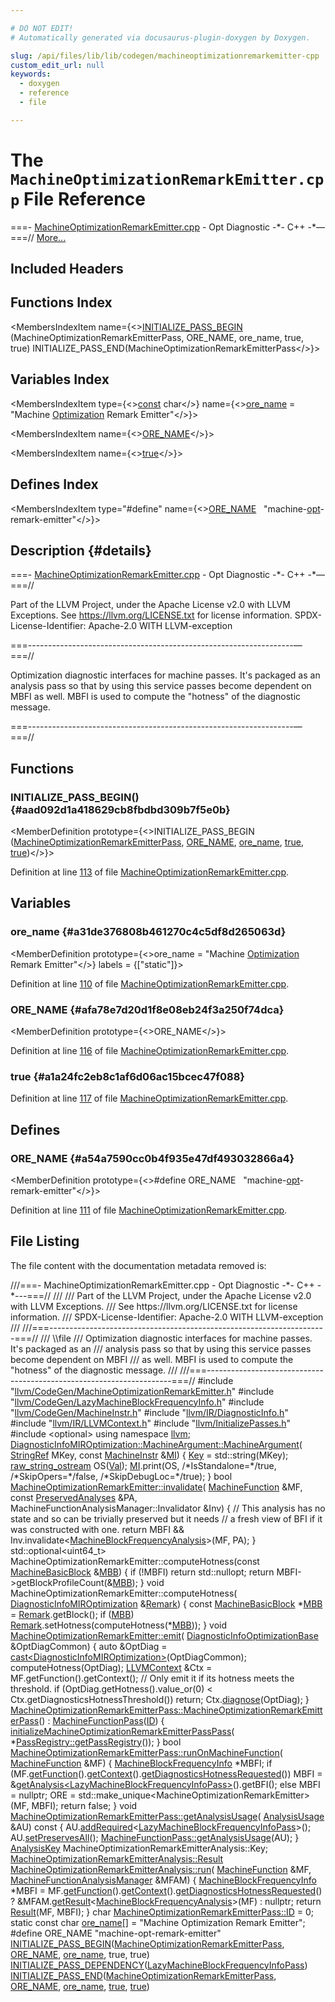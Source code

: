 ```yaml
---

# DO NOT EDIT!
# Automatically generated via docusaurus-plugin-doxygen by Doxygen.

slug: /api/files/lib/lib/codegen/machineoptimizationremarkemitter-cpp
custom_edit_url: null
keywords:
  - doxygen
  - reference
  - file

---
```





# The `MachineOptimizationRemarkEmitter.cpp` File Reference

<DoxygenPage pluginConfig={pluginConfig}>

===- <a href="/docs/api/files/lib/lib/codegen/machineoptimizationremarkemitter-cpp">MachineOptimizationRemarkEmitter.cpp</a> - Opt Diagnostic -&#42;- C++ -&#42;—===// <a href="#details">More...</a>

## Included Headers

<IncludesList>
<IncludesListItem
  filePath="llvm/CodeGen/MachineOptimizationRemarkEmitter.h"
  permalink="/docs/api/files/include/include/llvm/include/llvm/codegen/machineoptimizationremarkemitter-h"
  isLocal="true" />
<IncludesListItem
  filePath="llvm/CodeGen/LazyMachineBlockFrequencyInfo.h"
  permalink="/docs/api/files/include/include/llvm/include/llvm/codegen/lazymachineblockfrequencyinfo-h"
  isLocal="true" />
<IncludesListItem
  filePath="llvm/CodeGen/MachineInstr.h"
  permalink="/docs/api/files/include/include/llvm/include/llvm/codegen/machineinstr-h"
  isLocal="true" />
<IncludesListItem
  filePath="llvm/IR/DiagnosticInfo.h"
  permalink="/docs/api/files/include/include/llvm/include/llvm/ir/diagnosticinfo-h"
  isLocal="true" />
<IncludesListItem
  filePath="llvm/IR/LLVMContext.h"
  permalink="/docs/api/files/include/include/llvm/include/llvm/ir/llvmcontext-h"
  isLocal="true" />
<IncludesListItem
  filePath="llvm/InitializePasses.h"
  permalink="/docs/api/files/include/include/llvm/initializepasses-h"
  isLocal="true" />
<IncludesListItem
  filePath="optional"
  permalink=""
  isLocal="false" />
</IncludesList>

## Functions Index

<MembersIndex>

<MembersIndexItem
  name={<><a href="#aad092d1a418629cb8fbdbd309b7f5e0b">INITIALIZE&#95;PASS&#95;BEGIN</a> (MachineOptimizationRemarkEmitterPass, ORE&#95;NAME, ore&#95;name, true, true) INITIALIZE&#95;PASS&#95;END(MachineOptimizationRemarkEmitterPass</>}>
</MembersIndexItem>

</MembersIndex>

## Variables Index

<MembersIndex>

<MembersIndexItem
  type={<><a href="/docs/api/files/lib/lib/target/lib/target/aarch64/aarch64promoteconstant-cpp/#a90f8350fecae261c25be85d38b451bff">const</a> char</>}
  name={<><a href="#a31de376808b461270c4c5df8d265063d">ore&#95;name</a> = &quot;Machine <a href="/docs/api/files/lib/lib/target/lib/target/powerpc/ppcmipeephole-cpp/#a2fe1d201770f2584dbb2a26cd39bb556">Optimization</a> Remark Emitter&quot;</>}>
</MembersIndexItem>

<MembersIndexItem
  name={<><a href="#afa78e7d20d1f8e08eb24f3a250f74dca">ORE&#95;NAME</a></>}>
</MembersIndexItem>

<MembersIndexItem
  name={<><a href="#a1a24fc2eb8c1af6d06ac15bcec47f088">true</a></>}>
</MembersIndexItem>

</MembersIndex>

## Defines Index

<MembersIndex>

<MembersIndexItem
  type="#define"
  name={<><a href="#a54a7590cc0b4f935e47df493032866a4">ORE&#95;NAME</a>&nbsp;&nbsp;&nbsp;&quot;machine-<a href="/docs/api/files/lib/lib/target/lib/target/arm/armloadstoreoptimizer-cpp/#ab3bfc7321acfbc3619170d5bed907cb3">opt</a>-remark-emitter&quot;</>}>
</MembersIndexItem>

</MembersIndex>

## Description {#details}

===- <a href="/docs/api/files/lib/lib/codegen/machineoptimizationremarkemitter-cpp">MachineOptimizationRemarkEmitter.cpp</a> - Opt Diagnostic -&#42;- C++ -&#42;—===//

Part of the LLVM Project, under the Apache License v2.0 with LLVM Exceptions. See <a href="https://llvm.org/LICENSE.txt">https://llvm.org/LICENSE.txt</a> for license information. SPDX-License-Identifier: Apache-2.0 WITH LLVM-exception

===------------------------------------------------------------------—===//

Optimization diagnostic interfaces for machine passes. It&#39;s packaged as an analysis pass so that by using this service passes become dependent on MBFI as well. MBFI is used to compute the &quot;hotness&quot; of the diagnostic message.

===------------------------------------------------------------------—===//

<SectionDefinition>

## Functions

### INITIALIZE&#95;PASS&#95;BEGIN() {#aad092d1a418629cb8fbdbd309b7f5e0b}

<MemberDefinition
  prototype={<>INITIALIZE&#95;PASS&#95;BEGIN (<a href="/docs/api/classes/llvm/machineoptimizationremarkemitterpass">MachineOptimizationRemarkEmitterPass</a>, <a href="/docs/api/files/lib/lib/analysis/optimizationremarkemitter-cpp/#a54a7590cc0b4f935e47df493032866a4">ORE&#95;NAME</a>, <a href="/docs/api/files/lib/lib/analysis/optimizationremarkemitter-cpp/#a31de376808b461270c4c5df8d265063d">ore&#95;name</a>, <a href="/docs/api/files/lib/lib/analysis/basicaliasanalysis-cpp/#af6d5cafbdfc5313e65d990120021a3ec">true</a>, <a href="/docs/api/files/lib/lib/analysis/basicaliasanalysis-cpp/#af6d5cafbdfc5313e65d990120021a3ec">true</a>)</>}>

Definition at line <a href="#l00113">113</a> of file <a href="/docs/api/files/lib/lib/codegen/machineoptimizationremarkemitter-cpp">MachineOptimizationRemarkEmitter.cpp</a>.
</MemberDefinition>

</SectionDefinition>

<SectionDefinition>

## Variables

### ore&#95;name {#a31de376808b461270c4c5df8d265063d}

<MemberDefinition
  prototype={<>ore&#95;name = &quot;Machine <a href="/docs/api/files/lib/lib/target/lib/target/powerpc/ppcmipeephole-cpp/#a2fe1d201770f2584dbb2a26cd39bb556">Optimization</a> Remark Emitter&quot;</>}
  labels = {["static"]}>

Definition at line <a href="#l00110">110</a> of file <a href="/docs/api/files/lib/lib/codegen/machineoptimizationremarkemitter-cpp">MachineOptimizationRemarkEmitter.cpp</a>.
</MemberDefinition>

### ORE&#95;NAME {#afa78e7d20d1f8e08eb24f3a250f74dca}

<MemberDefinition
  prototype={<>ORE&#95;NAME</>}>

Definition at line <a href="#l00116">116</a> of file <a href="/docs/api/files/lib/lib/codegen/machineoptimizationremarkemitter-cpp">MachineOptimizationRemarkEmitter.cpp</a>.
</MemberDefinition>

### true {#a1a24fc2eb8c1af6d06ac15bcec47f088}

<MemberDefinition
  prototype="true">

Definition at line <a href="#l00117">117</a> of file <a href="/docs/api/files/lib/lib/codegen/machineoptimizationremarkemitter-cpp">MachineOptimizationRemarkEmitter.cpp</a>.
</MemberDefinition>

</SectionDefinition>

<SectionDefinition>

## Defines

### ORE&#95;NAME {#a54a7590cc0b4f935e47df493032866a4}

<MemberDefinition
  prototype={<>#define ORE&#95;NAME&nbsp;&nbsp;&nbsp;&quot;machine-<a href="/docs/api/files/lib/lib/target/lib/target/arm/armloadstoreoptimizer-cpp/#ab3bfc7321acfbc3619170d5bed907cb3">opt</a>-remark-emitter&quot;</>}>

Definition at line <a href="#l00111">111</a> of file <a href="/docs/api/files/lib/lib/codegen/machineoptimizationremarkemitter-cpp">MachineOptimizationRemarkEmitter.cpp</a>.
</MemberDefinition>

</SectionDefinition>

## File Listing

The file content with the documentation metadata removed is:

<ProgramListing>

<Link id="l00001" /><CodeLine lineNumber="1"><Highlight kind="comment">///===- MachineOptimizationRemarkEmitter.cpp - Opt Diagnostic -&#42;- C++ -&#42;---===//</Highlight><Highlight kind="comment"></Highlight></CodeLine>
<Link id="l00002" /><CodeLine lineNumber="2"><Highlight kind="comment">///</Highlight></CodeLine>
<Link id="l00003" /><CodeLine lineNumber="3"><Highlight kind="comment">/// Part of the LLVM Project, under the Apache License v2.0 with LLVM Exceptions.</Highlight></CodeLine>
<Link id="l00004" /><CodeLine lineNumber="4"><Highlight kind="comment">/// See https://llvm.org/LICENSE.txt for license information.</Highlight></CodeLine>
<Link id="l00005" /><CodeLine lineNumber="5"><Highlight kind="comment">/// SPDX-License-Identifier: Apache-2.0 WITH LLVM-exception</Highlight></CodeLine>
<Link id="l00006" /><CodeLine lineNumber="6"><Highlight kind="comment">///</Highlight></CodeLine>
<Link id="l00007" /><CodeLine lineNumber="7"><Highlight kind="comment">///===---------------------------------------------------------------------===//</Highlight></CodeLine>
<Link id="l00008" /><CodeLine lineNumber="8"><Highlight kind="comment">/// \\file</Highlight></CodeLine>
<Link id="l00009" /><CodeLine lineNumber="9"><Highlight kind="comment">/// Optimization diagnostic interfaces for machine passes.  It&#39;s packaged as an</Highlight></CodeLine>
<Link id="l00010" /><CodeLine lineNumber="10"><Highlight kind="comment">/// analysis pass so that by using this service passes become dependent on MBFI</Highlight></CodeLine>
<Link id="l00011" /><CodeLine lineNumber="11"><Highlight kind="comment">/// as well.  MBFI is used to compute the &quot;hotness&quot; of the diagnostic message.</Highlight></CodeLine>
<Link id="l00012" /><CodeLine lineNumber="12"><Highlight kind="comment">///</Highlight></CodeLine>
<Link id="l00013" /><CodeLine lineNumber="13"><Highlight kind="comment">///===---------------------------------------------------------------------===//</Highlight><Highlight kind="normal"></Highlight></CodeLine>
<Link id="l00014" /><CodeLine lineNumber="14"><Highlight kind="normal"></Highlight></CodeLine>
<Link id="l00015" /><CodeLine lineNumber="15"><Highlight kind="normal"></Highlight><Highlight kind="preprocessor">#include &quot;<a href="/docs/api/files/include/include/llvm/include/llvm/codegen/machineoptimizationremarkemitter-h">llvm/CodeGen/MachineOptimizationRemarkEmitter.h</a>&quot;</Highlight><Highlight kind="normal"></Highlight></CodeLine>
<Link id="l00016" /><CodeLine lineNumber="16"><Highlight kind="normal"></Highlight><Highlight kind="preprocessor">#include &quot;<a href="/docs/api/files/include/include/llvm/include/llvm/codegen/lazymachineblockfrequencyinfo-h">llvm/CodeGen/LazyMachineBlockFrequencyInfo.h</a>&quot;</Highlight><Highlight kind="normal"></Highlight></CodeLine>
<Link id="l00017" /><CodeLine lineNumber="17"><Highlight kind="normal"></Highlight><Highlight kind="preprocessor">#include &quot;<a href="/docs/api/files/include/include/llvm/include/llvm/codegen/machineinstr-h">llvm/CodeGen/MachineInstr.h</a>&quot;</Highlight><Highlight kind="normal"></Highlight></CodeLine>
<Link id="l00018" /><CodeLine lineNumber="18"><Highlight kind="normal"></Highlight><Highlight kind="preprocessor">#include &quot;<a href="/docs/api/files/include/include/llvm/include/llvm/ir/diagnosticinfo-h">llvm/IR/DiagnosticInfo.h</a>&quot;</Highlight><Highlight kind="normal"></Highlight></CodeLine>
<Link id="l00019" /><CodeLine lineNumber="19"><Highlight kind="normal"></Highlight><Highlight kind="preprocessor">#include &quot;<a href="/docs/api/files/include/include/llvm/include/llvm/ir/llvmcontext-h">llvm/IR/LLVMContext.h</a>&quot;</Highlight><Highlight kind="normal"></Highlight></CodeLine>
<Link id="l00020" /><CodeLine lineNumber="20"><Highlight kind="normal"></Highlight><Highlight kind="preprocessor">#include &quot;<a href="/docs/api/files/include/include/llvm/initializepasses-h">llvm/InitializePasses.h</a>&quot;</Highlight><Highlight kind="normal"></Highlight></CodeLine>
<Link id="l00021" /><CodeLine lineNumber="21"><Highlight kind="normal"></Highlight><Highlight kind="preprocessor">#include &lt;optional&gt;</Highlight><Highlight kind="normal"></Highlight></CodeLine>
<Link id="l00022" /><CodeLine lineNumber="22"><Highlight kind="normal"></Highlight></CodeLine>
<Link id="l00023" /><CodeLine lineNumber="23"><Highlight kind="normal"></Highlight><Highlight kind="keyword">using namespace </Highlight><Highlight kind="normal"><a href="/docs/api/namespaces/llvm">llvm</a>;</Highlight></CodeLine>
<Link id="l00024" /><CodeLine lineNumber="24"><Highlight kind="normal"></Highlight></CodeLine>
<Link id="l00025" /><CodeLine lineNumber="25" lineLink="/docs/api/structs/llvm/diagnosticinfomiroptimization/machineargument/#a3bd4d803c09fc2671b6b58c661b94fd6"><Highlight kind="normal"><a href="/docs/api/structs/llvm/diagnosticinfomiroptimization/machineargument/#a3bd4d803c09fc2671b6b58c661b94fd6">DiagnosticInfoMIROptimization::MachineArgument::MachineArgument</a>(</Highlight></CodeLine>
<Link id="l00026" /><CodeLine lineNumber="26"><Highlight kind="normal">    <a href="/docs/api/classes/llvm/stringref">StringRef</a> MKey, </Highlight><Highlight kind="keyword">const</Highlight><Highlight kind="normal"> <a href="/docs/api/classes/llvm/machineinstr">MachineInstr</a> &amp;<a href="/docs/api/files/lib/lib/codegen/lib/codegen/globalisel/irtranslator-cpp/#abe44dfdea65b4f7e11e0a608ab708b76">MI</a>) &#123;</Highlight></CodeLine>
<Link id="l00027" /><CodeLine lineNumber="27"><Highlight kind="normal">  <a href="/docs/api/structs/llvm/diagnosticinfooptimizationbase/argument/#a97e444c76098bb3cce46ad2d51000e00">Key</a> = std::string(MKey);</Highlight></CodeLine>
<Link id="l00028" /><CodeLine lineNumber="28"><Highlight kind="normal"></Highlight></CodeLine>
<Link id="l00029" /><CodeLine lineNumber="29"><Highlight kind="normal">  <a href="/docs/api/classes/llvm/raw-string-ostream">raw&#95;string&#95;ostream</a> OS(<a href="/docs/api/structs/llvm/diagnosticinfooptimizationbase/argument/#a71dcf73afcc3e377656e9503a261c42f">Val</a>);</Highlight></CodeLine>
<Link id="l00030" /><CodeLine lineNumber="30"><Highlight kind="normal">  <a href="/docs/api/files/lib/lib/codegen/lib/codegen/globalisel/irtranslator-cpp/#abe44dfdea65b4f7e11e0a608ab708b76">MI</a>.print(OS, </Highlight><Highlight kind="comment">/&#42;IsStandalone=&#42;/</Highlight><Highlight kind="keyword">true</Highlight><Highlight kind="normal">, </Highlight><Highlight kind="comment">/&#42;SkipOpers=&#42;/</Highlight><Highlight kind="keyword">false</Highlight><Highlight kind="normal">,</Highlight></CodeLine>
<Link id="l00031" /><CodeLine lineNumber="31"><Highlight kind="normal">           </Highlight><Highlight kind="comment">/&#42;SkipDebugLoc=&#42;/</Highlight><Highlight kind="keyword">true</Highlight><Highlight kind="normal">);</Highlight></CodeLine>
<Link id="l00032" /><CodeLine lineNumber="32"><Highlight kind="normal">&#125;</Highlight></CodeLine>
<Link id="l00033" /><CodeLine lineNumber="33"><Highlight kind="normal"></Highlight></CodeLine>
<Link id="l00034" /><CodeLine lineNumber="34" lineLink="/docs/api/classes/llvm/machineoptimizationremarkemitter/#ad0e3e5abe47d2f27021bed7885f66623"><Highlight kind="normal"></Highlight><Highlight kind="keywordtype">bool</Highlight><Highlight kind="normal"> <a href="/docs/api/classes/llvm/machineoptimizationremarkemitter/#ad0e3e5abe47d2f27021bed7885f66623">MachineOptimizationRemarkEmitter::invalidate</a>(</Highlight></CodeLine>
<Link id="l00035" /><CodeLine lineNumber="35"><Highlight kind="normal">    <a href="/docs/api/classes/llvm/machinefunction">MachineFunction</a> &amp;MF, </Highlight><Highlight kind="keyword">const</Highlight><Highlight kind="normal"> <a href="/docs/api/classes/llvm/preservedanalyses">PreservedAnalyses</a> &amp;PA,</Highlight></CodeLine>
<Link id="l00036" /><CodeLine lineNumber="36"><Highlight kind="normal">    MachineFunctionAnalysisManager::Invalidator &amp;Inv) &#123;</Highlight></CodeLine>
<Link id="l00037" /><CodeLine lineNumber="37"><Highlight kind="normal">  </Highlight><Highlight kind="comment">// This analysis has no state and so can be trivially preserved but it needs</Highlight><Highlight kind="normal"></Highlight></CodeLine>
<Link id="l00038" /><CodeLine lineNumber="38"><Highlight kind="normal">  </Highlight><Highlight kind="comment">// a fresh view of BFI if it was constructed with one.</Highlight><Highlight kind="normal"></Highlight></CodeLine>
<Link id="l00039" /><CodeLine lineNumber="39"><Highlight kind="normal">  </Highlight><Highlight kind="keywordflow">return</Highlight><Highlight kind="normal"> MBFI &amp;&amp; Inv.invalidate&lt;<a href="/docs/api/classes/llvm/machineblockfrequencyanalysis">MachineBlockFrequencyAnalysis</a>&gt;(MF, PA);</Highlight></CodeLine>
<Link id="l00040" /><CodeLine lineNumber="40"><Highlight kind="normal">&#125;</Highlight></CodeLine>
<Link id="l00041" /><CodeLine lineNumber="41"><Highlight kind="normal"></Highlight></CodeLine>
<Link id="l00042" /><CodeLine lineNumber="42"><Highlight kind="normal">std::optional&lt;uint64&#95;t&gt;</Highlight></CodeLine>
<Link id="l00043" /><CodeLine lineNumber="43"><Highlight kind="normal">MachineOptimizationRemarkEmitter::computeHotness(</Highlight><Highlight kind="keyword">const</Highlight><Highlight kind="normal"> <a href="/docs/api/classes/llvm/machinebasicblock">MachineBasicBlock</a> &amp;<a href="/docs/api/files/lib/lib/target/lib/target/arm/armslshardening-cpp/#a5958512eae2979bd2eb383977996a600">MBB</a>) &#123;</Highlight></CodeLine>
<Link id="l00044" /><CodeLine lineNumber="44"><Highlight kind="normal">  </Highlight><Highlight kind="keywordflow">if</Highlight><Highlight kind="normal"> (!MBFI)</Highlight></CodeLine>
<Link id="l00045" /><CodeLine lineNumber="45"><Highlight kind="normal">    </Highlight><Highlight kind="keywordflow">return</Highlight><Highlight kind="normal"> std::nullopt;</Highlight></CodeLine>
<Link id="l00046" /><CodeLine lineNumber="46"><Highlight kind="normal"></Highlight></CodeLine>
<Link id="l00047" /><CodeLine lineNumber="47"><Highlight kind="normal">  </Highlight><Highlight kind="keywordflow">return</Highlight><Highlight kind="normal"> MBFI-&gt;getBlockProfileCount(&amp;<a href="/docs/api/files/lib/lib/target/lib/target/arm/armslshardening-cpp/#a5958512eae2979bd2eb383977996a600">MBB</a>);</Highlight></CodeLine>
<Link id="l00048" /><CodeLine lineNumber="48"><Highlight kind="normal">&#125;</Highlight></CodeLine>
<Link id="l00049" /><CodeLine lineNumber="49"><Highlight kind="normal"></Highlight></CodeLine>
<Link id="l00050" /><CodeLine lineNumber="50"><Highlight kind="normal"></Highlight><Highlight kind="keywordtype">void</Highlight><Highlight kind="normal"> MachineOptimizationRemarkEmitter::computeHotness(</Highlight></CodeLine>
<Link id="l00051" /><CodeLine lineNumber="51"><Highlight kind="normal">    <a href="/docs/api/classes/llvm/diagnosticinfomiroptimization">DiagnosticInfoMIROptimization</a> &amp;<a href="/docs/api/namespaces/llvm/#ac226f3d2b9ca090171a8e0a8cb92c343a91921ada405fd6ba65dff028df047cb6">Remark</a>) &#123;</Highlight></CodeLine>
<Link id="l00052" /><CodeLine lineNumber="52"><Highlight kind="normal">  </Highlight><Highlight kind="keyword">const</Highlight><Highlight kind="normal"> <a href="/docs/api/classes/llvm/machinebasicblock">MachineBasicBlock</a> &#42;<a href="/docs/api/files/lib/lib/target/lib/target/arm/armslshardening-cpp/#a5958512eae2979bd2eb383977996a600">MBB</a> = <a href="/docs/api/namespaces/llvm/#ac226f3d2b9ca090171a8e0a8cb92c343a91921ada405fd6ba65dff028df047cb6">Remark</a>.getBlock();</Highlight></CodeLine>
<Link id="l00053" /><CodeLine lineNumber="53"><Highlight kind="normal">  </Highlight><Highlight kind="keywordflow">if</Highlight><Highlight kind="normal"> (<a href="/docs/api/files/lib/lib/target/lib/target/arm/armslshardening-cpp/#a5958512eae2979bd2eb383977996a600">MBB</a>)</Highlight></CodeLine>
<Link id="l00054" /><CodeLine lineNumber="54"><Highlight kind="normal">    <a href="/docs/api/namespaces/llvm/#ac226f3d2b9ca090171a8e0a8cb92c343a91921ada405fd6ba65dff028df047cb6">Remark</a>.setHotness(computeHotness(&#42;<a href="/docs/api/files/lib/lib/target/lib/target/arm/armslshardening-cpp/#a5958512eae2979bd2eb383977996a600">MBB</a>));</Highlight></CodeLine>
<Link id="l00055" /><CodeLine lineNumber="55"><Highlight kind="normal">&#125;</Highlight></CodeLine>
<Link id="l00056" /><CodeLine lineNumber="56"><Highlight kind="normal"></Highlight></CodeLine>
<Link id="l00057" /><CodeLine lineNumber="57" lineLink="/docs/api/classes/llvm/machineoptimizationremarkemitter/#a22cabb597d4f9e140fa9184491f7a33f"><Highlight kind="normal"></Highlight><Highlight kind="keywordtype">void</Highlight><Highlight kind="normal"> <a href="/docs/api/classes/llvm/machineoptimizationremarkemitter/#a22cabb597d4f9e140fa9184491f7a33f">MachineOptimizationRemarkEmitter::emit</a>(</Highlight></CodeLine>
<Link id="l00058" /><CodeLine lineNumber="58"><Highlight kind="normal">    <a href="/docs/api/classes/llvm/diagnosticinfooptimizationbase">DiagnosticInfoOptimizationBase</a> &amp;OptDiagCommon) &#123;</Highlight></CodeLine>
<Link id="l00059" /><CodeLine lineNumber="59"><Highlight kind="normal">  </Highlight><Highlight kind="keyword">auto</Highlight><Highlight kind="normal"> &amp;OptDiag = <a href="/docs/api/namespaces/llvm/#ac4fc845f5ed92de63cd4474f128f5fc5">cast&lt;DiagnosticInfoMIROptimization&gt;</a>(OptDiagCommon);</Highlight></CodeLine>
<Link id="l00060" /><CodeLine lineNumber="60"><Highlight kind="normal">  computeHotness(OptDiag);</Highlight></CodeLine>
<Link id="l00061" /><CodeLine lineNumber="61"><Highlight kind="normal"></Highlight></CodeLine>
<Link id="l00062" /><CodeLine lineNumber="62"><Highlight kind="normal">  <a href="/docs/api/classes/llvm/llvmcontext">LLVMContext</a> &amp;Ctx = MF.getFunction().getContext();</Highlight></CodeLine>
<Link id="l00063" /><CodeLine lineNumber="63"><Highlight kind="normal"></Highlight></CodeLine>
<Link id="l00064" /><CodeLine lineNumber="64"><Highlight kind="normal">  </Highlight><Highlight kind="comment">// Only emit it if its hotness meets the threshold.</Highlight><Highlight kind="normal"></Highlight></CodeLine>
<Link id="l00065" /><CodeLine lineNumber="65"><Highlight kind="normal">  </Highlight><Highlight kind="keywordflow">if</Highlight><Highlight kind="normal"> (OptDiag.getHotness().value&#95;or(0) &lt; Ctx.getDiagnosticsHotnessThreshold())</Highlight></CodeLine>
<Link id="l00066" /><CodeLine lineNumber="66"><Highlight kind="normal">    </Highlight><Highlight kind="keywordflow">return</Highlight><Highlight kind="normal">;</Highlight></CodeLine>
<Link id="l00067" /><CodeLine lineNumber="67"><Highlight kind="normal"></Highlight></CodeLine>
<Link id="l00068" /><CodeLine lineNumber="68"><Highlight kind="normal">  Ctx.<a href="/docs/api/classes/llvm/llvmcontext/#aad03ef5cfbe6e7cad076d9e45ba06592">diagnose</a>(OptDiag);</Highlight></CodeLine>
<Link id="l00069" /><CodeLine lineNumber="69"><Highlight kind="normal">&#125;</Highlight></CodeLine>
<Link id="l00070" /><CodeLine lineNumber="70"><Highlight kind="normal"></Highlight></CodeLine>
<Link id="l00071" /><CodeLine lineNumber="71" lineLink="/docs/api/classes/llvm/machineoptimizationremarkemitterpass/#afc21e44136ae33a1f3d3cc32d286f5b9"><Highlight kind="normal"><a href="/docs/api/classes/llvm/machineoptimizationremarkemitterpass/#afc21e44136ae33a1f3d3cc32d286f5b9">MachineOptimizationRemarkEmitterPass::MachineOptimizationRemarkEmitterPass</a>()</Highlight></CodeLine>
<Link id="l00072" /><CodeLine lineNumber="72"><Highlight kind="normal">    : <a href="/docs/api/classes/llvm/machinefunctionpass/#a29c81d2386f4a727c6d33413807530c8">MachineFunctionPass</a>(<a href="/docs/api/classes/llvm/machineoptimizationremarkemitterpass/#a71dfd38079d7acc2226a8bddeed88270">ID</a>) &#123;</Highlight></CodeLine>
<Link id="l00073" /><CodeLine lineNumber="73"><Highlight kind="normal">  <a href="/docs/api/namespaces/llvm/#ad861a7542811b328c7b37314089dfa19">initializeMachineOptimizationRemarkEmitterPassPass</a>(</Highlight></CodeLine>
<Link id="l00074" /><CodeLine lineNumber="74"><Highlight kind="normal">      &#42;<a href="/docs/api/classes/llvm/passregistry/#a05a729900b76c89e808c6c3094921b2f">PassRegistry::getPassRegistry</a>());</Highlight></CodeLine>
<Link id="l00075" /><CodeLine lineNumber="75"><Highlight kind="normal">&#125;</Highlight></CodeLine>
<Link id="l00076" /><CodeLine lineNumber="76"><Highlight kind="normal"></Highlight></CodeLine>
<Link id="l00077" /><CodeLine lineNumber="77" lineLink="/docs/api/classes/llvm/machineoptimizationremarkemitterpass/#abaf47a746ff0c09836ffb448d4287287"><Highlight kind="normal"></Highlight><Highlight kind="keywordtype">bool</Highlight><Highlight kind="normal"> <a href="/docs/api/classes/llvm/machineoptimizationremarkemitterpass/#abaf47a746ff0c09836ffb448d4287287">MachineOptimizationRemarkEmitterPass::runOnMachineFunction</a>(</Highlight></CodeLine>
<Link id="l00078" /><CodeLine lineNumber="78"><Highlight kind="normal">    <a href="/docs/api/classes/llvm/machinefunction">MachineFunction</a> &amp;MF) &#123;</Highlight></CodeLine>
<Link id="l00079" /><CodeLine lineNumber="79"><Highlight kind="normal">  <a href="/docs/api/classes/llvm/machineblockfrequencyinfo">MachineBlockFrequencyInfo</a> &#42;MBFI;</Highlight></CodeLine>
<Link id="l00080" /><CodeLine lineNumber="80"><Highlight kind="normal"></Highlight></CodeLine>
<Link id="l00081" /><CodeLine lineNumber="81"><Highlight kind="normal">  </Highlight><Highlight kind="keywordflow">if</Highlight><Highlight kind="normal"> (MF.<a href="/docs/api/classes/llvm/machinefunction/#a977ddce262de45c645be23d951066351">getFunction</a>().<a href="/docs/api/classes/llvm/function/#a9fffac2512fe651f0d5e37e27f5bd51c">getContext</a>().<a href="/docs/api/classes/llvm/llvmcontext/#a519d4ef4f38535aa7f415e7ef707b0a7">getDiagnosticsHotnessRequested</a>())</Highlight></CodeLine>
<Link id="l00082" /><CodeLine lineNumber="82"><Highlight kind="normal">    MBFI = &amp;<a href="/docs/api/classes/llvm/pass/#a4863e5e463fb79955269fbf7fbf52b80">getAnalysis&lt;LazyMachineBlockFrequencyInfoPass&gt;</a>().getBFI();</Highlight></CodeLine>
<Link id="l00083" /><CodeLine lineNumber="83"><Highlight kind="normal">  </Highlight><Highlight kind="keywordflow">else</Highlight><Highlight kind="normal"></Highlight></CodeLine>
<Link id="l00084" /><CodeLine lineNumber="84"><Highlight kind="normal">    MBFI = </Highlight><Highlight kind="keyword">nullptr</Highlight><Highlight kind="normal">;</Highlight></CodeLine>
<Link id="l00085" /><CodeLine lineNumber="85"><Highlight kind="normal"></Highlight></CodeLine>
<Link id="l00086" /><CodeLine lineNumber="86"><Highlight kind="normal">  ORE = std::make&#95;unique&lt;MachineOptimizationRemarkEmitter&gt;(MF, MBFI);</Highlight></CodeLine>
<Link id="l00087" /><CodeLine lineNumber="87"><Highlight kind="normal">  </Highlight><Highlight kind="keywordflow">return</Highlight><Highlight kind="normal"> </Highlight><Highlight kind="keyword">false</Highlight><Highlight kind="normal">;</Highlight></CodeLine>
<Link id="l00088" /><CodeLine lineNumber="88"><Highlight kind="normal">&#125;</Highlight></CodeLine>
<Link id="l00089" /><CodeLine lineNumber="89"><Highlight kind="normal"></Highlight></CodeLine>
<Link id="l00090" /><CodeLine lineNumber="90" lineLink="/docs/api/classes/llvm/machineoptimizationremarkemitterpass/#ac0cb9698e491946d2cf46481400a8be9"><Highlight kind="normal"></Highlight><Highlight kind="keywordtype">void</Highlight><Highlight kind="normal"> <a href="/docs/api/classes/llvm/machineoptimizationremarkemitterpass/#ac0cb9698e491946d2cf46481400a8be9">MachineOptimizationRemarkEmitterPass::getAnalysisUsage</a>(</Highlight></CodeLine>
<Link id="l00091" /><CodeLine lineNumber="91"><Highlight kind="normal">    <a href="/docs/api/classes/llvm/analysisusage">AnalysisUsage</a> &amp;AU)</Highlight><Highlight kind="keyword"> const </Highlight><Highlight kind="normal">&#123;</Highlight></CodeLine>
<Link id="l00092" /><CodeLine lineNumber="92"><Highlight kind="normal">  AU.<a href="/docs/api/classes/llvm/analysisusage/#ae0adcccca08fb686c9ce00f9397b660c">addRequired</a>&lt;<a href="/docs/api/classes/llvm/lazymachineblockfrequencyinfopass">LazyMachineBlockFrequencyInfoPass</a>&gt;();</Highlight></CodeLine>
<Link id="l00093" /><CodeLine lineNumber="93"><Highlight kind="normal">  AU.<a href="/docs/api/classes/llvm/analysisusage/#af22b06a6a4f9df80454071685a0d6a02">setPreservesAll</a>();</Highlight></CodeLine>
<Link id="l00094" /><CodeLine lineNumber="94"><Highlight kind="normal">  <a href="/docs/api/classes/llvm/machinefunctionpass/#a864fd57b4304ef933b3281d0ef85a88e">MachineFunctionPass::getAnalysisUsage</a>(AU);</Highlight></CodeLine>
<Link id="l00095" /><CodeLine lineNumber="95"><Highlight kind="normal">&#125;</Highlight></CodeLine>
<Link id="l00096" /><CodeLine lineNumber="96"><Highlight kind="normal"></Highlight></CodeLine>
<Link id="l00097" /><CodeLine lineNumber="97"><Highlight kind="normal"><a href="/docs/api/structs/llvm/analysiskey">AnalysisKey</a> MachineOptimizationRemarkEmitterAnalysis::Key;</Highlight></CodeLine>
<Link id="l00098" /><CodeLine lineNumber="98"><Highlight kind="normal"></Highlight></CodeLine>
<Link id="l00099" /><CodeLine lineNumber="99"><Highlight kind="normal"><a href="/docs/api/classes/llvm/machineoptimizationremarkemitteranalysis/#ad508064701f3976a3484a52ec0fef109">MachineOptimizationRemarkEmitterAnalysis::Result</a></Highlight></CodeLine>
<Link id="l00100" /><CodeLine lineNumber="100" lineLink="/docs/api/classes/llvm/machineoptimizationremarkemitteranalysis/#a362fbd1b0bdfc30a7b45a625fcf582c5"><Highlight kind="normal"><a href="/docs/api/classes/llvm/machineoptimizationremarkemitteranalysis/#a362fbd1b0bdfc30a7b45a625fcf582c5">MachineOptimizationRemarkEmitterAnalysis::run</a>(</Highlight></CodeLine>
<Link id="l00101" /><CodeLine lineNumber="101"><Highlight kind="normal">    <a href="/docs/api/classes/llvm/machinefunction">MachineFunction</a> &amp;MF, <a href="/docs/api/namespaces/llvm/#a064825a8817522ca733ac413a7122d36">MachineFunctionAnalysisManager</a> &amp;MFAM) &#123;</Highlight></CodeLine>
<Link id="l00102" /><CodeLine lineNumber="102"><Highlight kind="normal">  <a href="/docs/api/classes/llvm/machineblockfrequencyinfo">MachineBlockFrequencyInfo</a> &#42;MBFI =</Highlight></CodeLine>
<Link id="l00103" /><CodeLine lineNumber="103"><Highlight kind="normal">      MF.<a href="/docs/api/classes/llvm/machinefunction/#a977ddce262de45c645be23d951066351">getFunction</a>().<a href="/docs/api/classes/llvm/function/#a9fffac2512fe651f0d5e37e27f5bd51c">getContext</a>().<a href="/docs/api/classes/llvm/llvmcontext/#a519d4ef4f38535aa7f415e7ef707b0a7">getDiagnosticsHotnessRequested</a>()</Highlight></CodeLine>
<Link id="l00104" /><CodeLine lineNumber="104"><Highlight kind="normal">          ? &amp;MFAM.<a href="/docs/api/classes/llvm/analysismanager/#aaab1fad63e4f3b8679469720a873fedd">getResult</a>&lt;<a href="/docs/api/classes/llvm/machineblockfrequencyanalysis">MachineBlockFrequencyAnalysis</a>&gt;(MF)</Highlight></CodeLine>
<Link id="l00105" /><CodeLine lineNumber="105"><Highlight kind="normal">          : </Highlight><Highlight kind="keyword">nullptr</Highlight><Highlight kind="normal">;</Highlight></CodeLine>
<Link id="l00106" /><CodeLine lineNumber="106"><Highlight kind="normal">  </Highlight><Highlight kind="keywordflow">return</Highlight><Highlight kind="normal"> <a href="/docs/api/classes/llvm/machineoptimizationremarkemitteranalysis/#ad508064701f3976a3484a52ec0fef109">Result</a>(MF, MBFI);</Highlight></CodeLine>
<Link id="l00107" /><CodeLine lineNumber="107"><Highlight kind="normal">&#125;</Highlight></CodeLine>
<Link id="l00108" /><CodeLine lineNumber="108"><Highlight kind="normal"></Highlight></CodeLine>
<Link id="l00109" /><CodeLine lineNumber="109"><Highlight kind="normal"></Highlight><Highlight kind="keywordtype">char</Highlight><Highlight kind="normal"> <a href="/docs/api/classes/llvm/machineoptimizationremarkemitterpass/#a71dfd38079d7acc2226a8bddeed88270">MachineOptimizationRemarkEmitterPass::ID</a> = 0;</Highlight></CodeLine>
<Link id="l00110" /><CodeLine lineNumber="110" lineLink="#a31de376808b461270c4c5df8d265063d"><Highlight kind="normal"></Highlight><Highlight kind="keyword">static</Highlight><Highlight kind="normal"> </Highlight><Highlight kind="keyword">const</Highlight><Highlight kind="normal"> </Highlight><Highlight kind="keywordtype">char</Highlight><Highlight kind="normal"> <a href="/docs/api/files/lib/lib/analysis/optimizationremarkemitter-cpp/#a31de376808b461270c4c5df8d265063d">ore&#95;name</a>&#91;&#93; = </Highlight><Highlight kind="stringliteral">&quot;Machine Optimization Remark Emitter&quot;</Highlight><Highlight kind="normal">;</Highlight></CodeLine>
<Link id="l00111" /><CodeLine lineNumber="111" lineLink="#a54a7590cc0b4f935e47df493032866a4"><Highlight kind="normal"></Highlight><Highlight kind="preprocessor">#define ORE&#95;NAME &quot;machine-opt-remark-emitter&quot;</Highlight><Highlight kind="normal"></Highlight></CodeLine>
<Link id="l00112" /><CodeLine lineNumber="112"><Highlight kind="normal"></Highlight></CodeLine>
<Link id="l00113" /><CodeLine lineNumber="113" lineLink="#aad092d1a418629cb8fbdbd309b7f5e0b"><Highlight kind="normal"><a href="/docs/api/files/include/include/llvm/passsupport-h/#aaa970fc931c1c63037a8182e028d04b1">INITIALIZE&#95;PASS&#95;BEGIN</a>(<a href="/docs/api/classes/llvm/machineoptimizationremarkemitterpass">MachineOptimizationRemarkEmitterPass</a>, <a href="/docs/api/files/lib/lib/analysis/optimizationremarkemitter-cpp/#a54a7590cc0b4f935e47df493032866a4">ORE&#95;NAME</a>, <a href="/docs/api/files/lib/lib/analysis/optimizationremarkemitter-cpp/#a31de376808b461270c4c5df8d265063d">ore&#95;name</a>,</Highlight></CodeLine>
<Link id="l00114" /><CodeLine lineNumber="114"><Highlight kind="normal">                      </Highlight><Highlight kind="keyword">true</Highlight><Highlight kind="normal">, </Highlight><Highlight kind="keyword">true</Highlight><Highlight kind="normal">)</Highlight></CodeLine>
<Link id="l00115" /><CodeLine lineNumber="115"><Highlight kind="normal"><a href="/docs/api/files/include/include/llvm/passsupport-h/#a14724f1ccf528e73bb29bc9230737967">INITIALIZE&#95;PASS&#95;DEPENDENCY</a>(<a href="/docs/api/classes/llvm/lazymachineblockfrequencyinfopass">LazyMachineBlockFrequencyInfoPass</a>)</Highlight></CodeLine>
<Link id="l00116" /><CodeLine lineNumber="116" lineLink="#afa78e7d20d1f8e08eb24f3a250f74dca"><Highlight kind="normal"><a href="/docs/api/files/include/include/llvm/passsupport-h/#a74ce8276b89067e806f67c45a6d92575">INITIALIZE&#95;PASS&#95;END</a>(<a href="/docs/api/classes/llvm/machineoptimizationremarkemitterpass">MachineOptimizationRemarkEmitterPass</a>, <a href="/docs/api/files/lib/lib/analysis/optimizationremarkemitter-cpp/#a54a7590cc0b4f935e47df493032866a4">ORE&#95;NAME</a>, <a href="/docs/api/files/lib/lib/analysis/optimizationremarkemitter-cpp/#a31de376808b461270c4c5df8d265063d">ore&#95;name</a>,</Highlight></CodeLine>
<Link id="l00117" /><CodeLine lineNumber="117" lineLink="#a1a24fc2eb8c1af6d06ac15bcec47f088"><Highlight kind="normal">                    <a href="/docs/api/files/lib/lib/analysis/basicaliasanalysis-cpp/#af6d5cafbdfc5313e65d990120021a3ec">true</a>, <a href="/docs/api/files/lib/lib/analysis/basicaliasanalysis-cpp/#af6d5cafbdfc5313e65d990120021a3ec">true</a>)</Highlight></CodeLine>

</ProgramListing>

</DoxygenPage>
